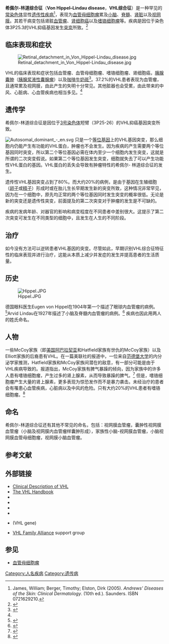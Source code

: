 {{Medical}}
{{Infobox Disease
| Name           = Von Hippel–Lindau
| Image          = Hippel Lindau.gif
| Caption        = VHL疾病中血管母细胞瘤典型分布
| DiseasesDB     = 14000
| ICD10          = {{ICD10|Q|85|8|q|80}} 
| ICD9           = {{ICD9|759.6}} 
| ICDO           = 
| OMIM           = 193300
| MedlinePlus    = 
| eMedicineSubj  = ped
| eMedicineTopic = 2417
| eMedicine_mult = {{eMedicine2|oph|354}} 
| MeshName       = Hippel-Lindau+Disease
| MeshNumber     = C10.562.400 
}}

'''希佩尔-林道综合征'''（'''Von Hippel–Lindau disease'''，'''VHL综合征'''）是一种罕见的[[常染色体|常染色体]]显性[[遗传性疾病|遗传性疾病]]<ref name="Andrews">James, William; Berger, Timothy; Elston, Dirk (2005). ''Andrews' Diseases of the Skin: Clinical Dermatology''. (10th ed.). Saunders. ISBN 0721629210.</ref>，表现为[[血管母细胞瘤|血管母细胞瘤]]累及[[小脑|小脑]]、[[脊髓|脊髓]]、[[肾脏|肾脏]]以及[[视网膜|视网膜]]。其若干病变包括肾脏[[血管瘤|血管瘤]]、[[肾细胞癌|肾细胞癌]]以及[[嗜铬细胞瘤|嗜铬细胞瘤]]等。疾病是因位于染色体3P25.3的VHL抑癌基因发生[[突变|突变]]所致。<ref name="Wong">{{cite journal | title = Genotype–phenotype correlation in von Hippel–Lindau disease with retinal angiomatosis | journal = [[Archives_of_ophthalmology|Archives of ophthalmology]] | volume = 125 | issue = 2 | pages = 239–45 | pmid = 17296901 | doi = 10.1001/archopht.125.2.239 | url = http://archopht.ama-assn.org/cgi/pmidlookup?view=long&pmid=17296901 | issn =  | accessdate = 2008-10-22 | display-authors = 3 | author1 = Wong WT | author2 = n E | author3 = Agró Coleman HR | author-separator = , | last4 = Reed | first4 = GF | last5 = Csaky | first5 = K | last6 = Peterson | first6 = J | last7 = Glenn | first7 = G | last8 = Linehan | first8 = WM | last9 = Albert | first9 = P | date = February 2007 | archive-date = 2008-12-12 | archive-url = https://archive.today/20081212234306/http://archopht.ama-assn.org/cgi/pmidlookup?view=long&pmid=17296901 | dead-url = yes }}</ref>

==临床表现和症状==
[[File:Retinal_detachment_in_Von_Hippel-Lindau_disease.jpg|left]]

VHL的临床表现和症状包括血管瘤、血管母细胞瘤、嗜铬细胞瘤、肾细胞癌，[[胰腺|胰腺]][[囊肿|囊肿]]（[[胰腺浆液性囊腺瘤|胰腺浆液性囊腺瘤]]）以及[[咖啡牛奶斑|咖啡牛奶斑]]<ref name="N&NI">{{cite book |title=Neurology and Neurosurgery Illustrated |url=https://archive.org/details/neurologyneurosu0000lind_r0o7 |last=Lindsay |first=Kenneth W |coauthors=Ian Bone, Robin Callander, J. van Gijn |year=1991 |publisher=Churchill Livingstone |location=United States |isbn=0-443-04345-0}}</ref>。37.2%的VHL患者表现为血管瘤，且通常累及视网膜，由此产生的失明十分常见。其他脏器也会受累，由此带来的中风、心脏病、心血管疾病也相当多见。<ref name="Wong"/>

==遗传学==
希佩尔-林道综合征是因位于[[3号染色体_(人类)|3号染色体]]短臂（3P25-26）的VHL抑癌基因突变所致。

[[File:Autosomal_dominant_-_en.svg|thumb]]
只是一个[[等位基因|等位基因]]上的VHL基因突变，那么细胞内仍能产生有功能的VHL蛋白，肿瘤也不会发生。因为疾病的产生需要两个等位基因同时突变，所以第二个等位基因必需在体内至少一个细胞内发生突变，这就是所谓的二次突变假说。如果第二个等位基因发生突变，细胞就失去了可以产生功能性VHL蛋白的基因。VHL蛋白的丢失会导致有肿瘤特性的希佩尔- 林道综合征的发生。

遗传性VHL基因突变占到了80%。而大约20%的病例，是由于基因在生殖细胞（[[卵子|卵子]]或[[精子|精子]]）形成时或在胎儿生长早期发生新的突变所致，这种情况非常罕见，因为在一个细胞中，原先均正常的两个等位基因同时发生突变的概率很低。无论是新的突变还是遗传性突变，前面提及的第二次突变对于肿瘤的发生是不可缺的。

疾病的发病年龄、对器官的影响和病变程度在不同患者中差别很大。这提示了第二次突变可发生在不同类型的细胞中，且发生在人生的不同阶段。

==治疗==
如今没有方法可以逆转患者VHL基因的突变。尽管如此，早期识别VHL综合征特征性的临床表现并进行治疗，这能从本质上减少并发症的发生并提高患者的生活质量。

==历史==
[[File:Hippel.JPG|thumb]]

德国眼科医生Eugen von Hippel在1904年第一个描述了眼球内血管瘤的病例。<ref>{{cite journal |author=Von Hippel E |title=Ueber eine sehr seltene Erkrankung der Netzhaut |journal=Albrecht von Graefes Arch Ophthal |volume=59 |pages=83–106 |year=1904 }}</ref>Arvid Lindau在1927年描述了小脑及脊髓内血管瘤的病例。<ref>{{cite journal |author=Lindau A |title=Zur Frage der Angiomatosis Retinae und Ihrer Hirncomplikation |journal=Acta Ophthal |volume=4 |pages=193–226 |year=1927 }}</ref> 疾病也因此用两人的姓氏命名。

==人物==
一些McCoy家族（即[[美国|美国]][[阿巴拉契亚|阿巴拉契亚]]和Hatfield家族有世仇的McCoy家族）以及Elliott家族的后裔患有VHL。在一篇美联社的报道中，一位来自[[范德堡大学|范德堡大学]]的内分泌学家推测，Hatfield家族和McCoy家族间潜在的敌意，有一部分可能是由于VHL疾病导致的。报道指出，McCoy家族有脾气暴躁的倾向，因为家族中的许多人患有嗜铬细胞瘤，产生过多的肾上腺素，从而导致暴躁的脾气。<ref>{{cite news | url=http://www.msnbc.msn.com/id/17967965/ | title=''Hatfield–McCoy feud blamed on ‘rage’ disease'' | publisher=MSNBC.com | date=2007-04-05 | accessdate=2007-04-05 | archive-date=2012-10-26 | archive-url=https://web.archive.org/web/20121026024738/http://www.msnbc.msn.com/id/17967965/ | dead-url=no }}</ref> 但是，嗜铬细胞瘤产生大量的肾上腺素，更多表现为惊恐发作而不是暴力袭击。未经治疗的患者会有罹患心血管疾病，心脏病以及中风的危险。只有大约20%的VHL患者有嗜铬细胞瘤。<ref>{{cite news | url=http://www.vhl.org/pheo | title='Pheochromocytoma Information' | publisher=vhl.org | date=2007-04-05 | accessdate=2007-04-05 | deadurl=yes | archiveurl=https://web.archive.org/web/20071012173900/http://vhl.org/pheo/ | archivedate=2007-10-12 }}</ref>

==命名==
希佩尔-林道综合征还有其他不常见的命名，包括：视网膜血管瘤，囊肿性视网膜血管瘤（小脑及视网膜内血管瘤样囊肿形成），家族性小脑-视网膜血管瘤，小脑视网膜血管母细胞瘤，视网膜小脑血管瘤。

==参考文献==
{{Reflist}}

==外部链接==
* [http://www.genetests.org/profiles/vhl Clinical Description of VHL] {{Wayback|url=http://www.genetests.org/profiles/vhl |date=20090420143947 }}
* [https://web.archive.org/web/20070402152213/http://www.vhl.org/handbook/ The VHL Handbook]
* {{NINDS|von_hippel_lindau|Von Hippel–Lindau Disease (VHL)}}
* {{NLM|vonhippellindausyndrome|Von Hippel–Lindau syndrome}}
* {{Chorus|00417|von Hippel–Lindau syndrome}}
* {{WhoNamedIt|synd|2057|Hippel–Lindau disease}}
* {{OMIM|608537}} (VHL gene)
* [http://www.vhl.org/ VHL Family Alliance] support group

==参见==
* [[血管母细胞瘤|血管母细胞瘤]]

{{Cystic diseases|state=collapsed}}

[[Category:人名疾病|Category:人名疾病]]
[[Category:遗传病|Category:遗传病]]